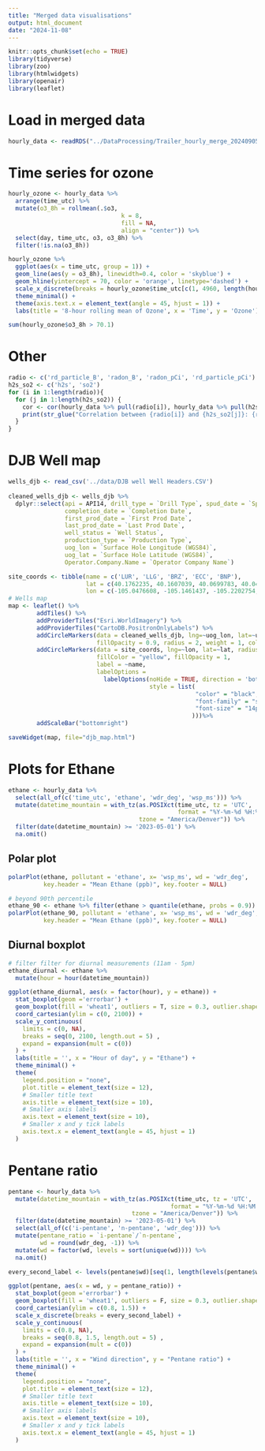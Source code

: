 ```yaml
---
title: "Merged data visualisations"
output: html_document
date: "2024-11-08"
---
```


```r
knitr::opts_chunk$set(echo = TRUE)
library(tidyverse)
library(zoo)
library(htmlwidgets)
library(openair)
library(leaflet)
```

# Load in merged data
```r
hourly_data <- readRDS("../DataProcessing/Trailer_hourly_merge_20240905.rds")
```

# Time series for ozone
```r
hourly_ozone <- hourly_data %>%
  arrange(time_utc) %>%
  mutate(o3_8h = rollmean(.$o3,
                                k = 8,
                                fill = NA,
                                align = "center")) %>%
  select(day, time_utc, o3, o3_8h) %>%
  filter(!is.na(o3_8h))

hourly_ozone %>%
  ggplot(aes(x = time_utc, group = 1)) + 
  geom_line(aes(y = o3_8h), linewidth=0.4, color = 'skyblue') +
  geom_hline(yintercept = 70, color = 'orange', linetype='dashed') +
  scale_x_discrete(breaks = hourly_ozone$time_utc[c(1, 4960, length(hourly_ozone$time_utc))], labels = hourly_ozone$day[c(1, 4960, length(hourly_ozone$day))]) +
  theme_minimal() +
  theme(axis.text.x = element_text(angle = 45, hjust = 1)) +
  labs(title = '8-hour rolling mean of Ozone', x = 'Time', y = 'Ozone')

sum(hourly_ozone$o3_8h > 70.1)
```


# Other
```r
radio <- c('rd_particle_B', 'radon_B', 'radon_pCi', 'rd_particle_pCi')
h2s_so2 <- c('h2s', 'so2')
for (i in 1:length(radio)){
  for (j in 1:length(h2s_so2)) {
    cor <- cor(hourly_data %>% pull(radio[i]), hourly_data %>% pull(h2s_so2[j]), use = 'complete.obs')
    print(str_glue("Correlation between {radio[i]} and {h2s_so2[j]}: {round(cor, 4)}"))
  }
}
```

# DJB Well map
```r
wells_djb <- read_csv('../data/DJB well Well Headers.CSV')
  
cleaned_wells_djb <- wells_djb %>%
  dplyr::select(api = API14, drill_type = `Drill Type`, spud_date = `Spud Date`, 
                completion_date = `Completion Date`, 
                first_prod_date = `First Prod Date`, 
                last_prod_date = `Last Prod Date`, 
                well_status = `Well Status`, 
                production_type = `Production Type`,
                uog_lon = `Surface Hole Longitude (WGS84)`, 
                uog_lat = `Surface Hole Latitude (WGS84)`,
                Operator.Company.Name = `Operator Company Name`)

site_coords <- tibble(name = c('LUR', 'LLG', 'BRZ', 'ECC', 'BNP'),
                      lat = c(40.1762235, 40.1607039, 40.0699783, 40.0402277, 39.9814076),
                      lon = c(-105.0476608, -105.1461437, -105.2202754, -105.0520854, -105.0064873))
# Wells map
map <- leaflet() %>%
        addTiles() %>% 
        addProviderTiles("Esri.WorldImagery") %>% 
        addProviderTiles("CartoDB.PositronOnlyLabels") %>%  
        addCircleMarkers(data = cleaned_wells_djb, lng=~uog_lon, lat=~uog_lat, 
                         fillOpacity = 0.9, radius = 2, weight = 1, color="cyan") %>%
        addCircleMarkers(data = site_coords, lng=~lon, lat=~lat, radius=10,color="yellow", 
                         fillColor = "yellow", fillOpacity = 1,
                         label = ~name, 
                         labelOptions = 
                           labelOptions(noHide = TRUE, direction = 'bottom', offset = c(0, 8),
                                        style = list(
                                                     "color" = "black",
                                                     "font-family" = "serif",
                                                     "font-size" = "14px"
                                                    )))%>%
        addScaleBar("bottomright")

saveWidget(map, file="djb_map.html")
```

# Plots for Ethane
```r
ethane <- hourly_data %>%
  select(all_of(c('time_utc', 'ethane', 'wdr_deg', 'wsp_ms'))) %>%
  mutate(datetime_mountain = with_tz(as.POSIXct(time_utc, tz = 'UTC', 
                                                format = "%Y-%m-%d %H:%M:%OS"), 
                                     tzone = "America/Denver")) %>%
  filter(date(datetime_mountain) >= '2023-05-01') %>%
  na.omit()
```

## Polar plot
```r
polarPlot(ethane, pollutant = 'ethane', x= 'wsp_ms', wd = 'wdr_deg',
          key.header = "Mean Ethane (ppb)", key.footer = NULL)
```
```r
# beyond 90th percentile
ethane_90 <- ethane %>% filter(ethane > quantile(ethane, probs = 0.9))
polarPlot(ethane_90, pollutant = 'ethane', x= 'wsp_ms', wd = 'wdr_deg',
          key.header = "Mean Ethane (ppb)", key.footer = NULL)
```

## Diurnal boxplot
```r
# filter filter for diurnal measurements (11am - 5pm)
ethane_diurnal <- ethane %>%
  mutate(hour = hour(datetime_mountain))

ggplot(ethane_diurnal, aes(x = factor(hour), y = ethane)) +
  stat_boxplot(geom ='errorbar') + 
  geom_boxplot(fill = 'wheat1', outliers = T, size = 0.3, outlier.shape = 16) +
  coord_cartesian(ylim = c(0, 2100)) +
  scale_y_continuous(
    limits = c(0, NA),
    breaks = seq(0, 2100, length.out = 5) ,
    expand = expansion(mult = c(0))
  ) +
  labs(title = '', x = "Hour of day", y = "Ethane") +
  theme_minimal() +
  theme(
    legend.position = "none",
    plot.title = element_text(size = 12),
    # Smaller title text
    axis.title = element_text(size = 10),
    # Smaller axis labels
    axis.text = element_text(size = 10),
    # Smaller x and y tick labels
    axis.text.x = element_text(angle = 45, hjust = 1)
  )

```

# Pentane ratio
```r
pentane <- hourly_data %>%
  mutate(datetime_mountain = with_tz(as.POSIXct(time_utc, tz = 'UTC', 
                                              format = "%Y-%m-%d %H:%M:%OS"), 
                                   tzone = "America/Denver")) %>%
  filter(date(datetime_mountain) >= '2023-05-01') %>%
  select(all_of(c('i-pentane', 'n-pentane', 'wdr_deg'))) %>%
  mutate(pentane_ratio = `i-pentane`/`n-pentane`,
         wd = round(wdr_deg, -1)) %>%
  mutate(wd = factor(wd, levels = sort(unique(wd)))) %>%
  na.omit()

every_second_label <- levels(pentane$wd)[seq(1, length(levels(pentane$wd)), by = 2)]

ggplot(pentane, aes(x = wd, y = pentane_ratio)) +
  stat_boxplot(geom ='errorbar') + 
  geom_boxplot(fill = 'wheat1', outliers = F, size = 0.3, outlier.shape = 16,) +
  coord_cartesian(ylim = c(0.8, 1.5)) +
  scale_x_discrete(breaks = every_second_label) +
  scale_y_continuous(
    limits = c(0.8, NA),
    breaks = seq(0.8, 1.5, length.out = 5) ,
    expand = expansion(mult = c(0))
  ) +
  labs(title = '', x = "Wind direction", y = "Pentane ratio") +
  theme_minimal() +
  theme(
    legend.position = "none",
    plot.title = element_text(size = 12),
    # Smaller title text
    axis.title = element_text(size = 10),
    # Smaller axis labels
    axis.text = element_text(size = 10),
    # Smaller x and y tick labels
    axis.text.x = element_text(angle = 45, hjust = 1)
  )
```

